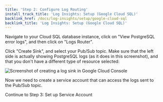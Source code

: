 ```yaml
---
title: 'Step 2: Configure Log Routing'
install_track_title: 'Log Insights: Setup (Google Cloud SQL)'
backlink_href: /docs/log-insights/setup/google-cloud-sql
backlink_title: 'Log Insights: Setup (Google Cloud SQL)'
---
```



Navigate to your Cloud SQL database instance, click on "View PostgreSQL error logs", and then click on "Logs Router".

Click "Create Sink", and select your Pub/Sub topic. Make sure that the left side is actually
showing PostgreSQL logs (as it does in this screenshot), and that you don't have a different
type of resource selected:

<img src={imgCreateLogSink} alt="Screenshot of creating a log sink in Google Cloud Console" />

Now we need to create a service account that can access the logs sent to the Pub/Sub topic.

<Link className="btn btn-success" to="03_set_up_service_account">
  Continue to Step 3: Set up Service Account
</Link>
